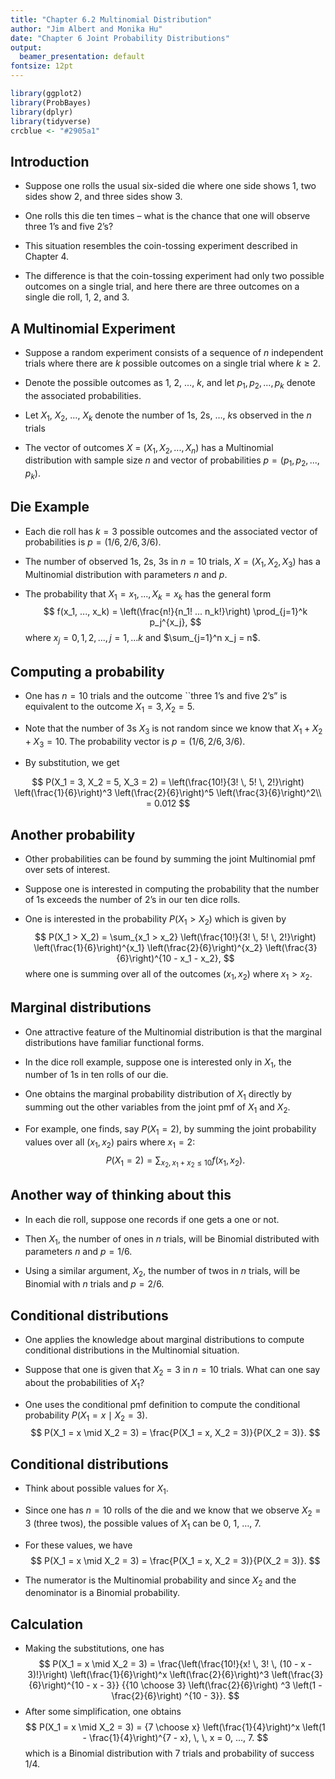 ```yaml
---
title: "Chapter 6.2 Multinomial Distribution"
author: "Jim Albert and Monika Hu"
date: "Chapter 6 Joint Probability Distributions"
output:
  beamer_presentation: default
fontsize: 12pt
---
```


```r
library(ggplot2)
library(ProbBayes)
library(dplyr)
library(tidyverse)
crcblue <- "#2905a1"
```

## Introduction

- Suppose one rolls the usual six-sided die where one side shows 1, two sides show 2, and three sides show 3.  

- One rolls this die ten times -- what is the chance that one will observe three 1's and five 2's?
 
- This situation resembles the coin-tossing experiment described in Chapter 4.  

- The difference is that the coin-tossing experiment had only two possible outcomes on a single trial\index{trial}, and here there are three outcomes on a single die roll, 1, 2, and 3.
 
## A Multinomial Experiment

- Suppose a random experiment consists of a sequence of $n$ independent trials where there are $k$ possible outcomes on a single trial where $k \ge 2$.  

- Denote the possible outcomes as 1, 2, ..., $k$, and let $p_1, p_2, ..., p_k$ denote the associated probabilities.

- Let $X_1$, $X_2$, ..., $X_k$ denote the number of 1s, 2s, ..., $k$s observed in the $n$ trials

- The vector of outcomes $X$ = $(X_1, X_2, ..., X_n)$ has a Multinomial distribution\ with sample size $n$ and vector of probabilities $p = (p_1, p_2, ..., p_k)$.

## Die Example

- Each die roll has $k = 3$ possible outcomes and the associated vector of probabilities is $p = (1/6, 2/6, 3/6)$. 

- The number of observed 1s, 2s, 3s in $n = 10$ trials, $X = (X_1, X_2, X_3)$ has a Multinomial distribution with parameters $n$ and $p$.

-  The probability that $X_1 = x_1, ..., X_k = x_k$ has the general form
$$
f(x_1, ..., x_k) = \left(\frac{n!}{n_1! ... n_k!}\right) \prod_{j=1}^k p_j^{x_j},
$$
 where $x_j = 0, 1, 2, ..., j = 1, ... k$ and $\sum_{j=1}^n x_j = n$.
 
## Computing a probability

- One has $n = 10$ trials and the outcome ``three 1's and five 2's" is equivalent to the outcome $X_1 = 3, X_2 = 5$.  

- Note that the number of 3s $X_3$ is not random since we know that $X_1 + X_2 + X_3 = 10$. The probability vector is $p = (1/6, 2/6, 3/6)$.  

- By substitution, we get

 $$
 P(X_1 = 3, X_2 = 5, X_3 = 2) = \left(\frac{10!}{3! \, 5! \, 2!}\right) \left(\frac{1}{6}\right)^3
 \left(\frac{2}{6}\right)^5 \left(\frac{3}{6}\right)^2\\ = 0.012
 $$

## Another probability
 
- Other probabilities can be found by summing the joint Multinomial pmf  over sets of interest.  

- Suppose one is interested in computing the probability that the number of 1s exceeds the number of 2's in our ten dice rolls.  

- One is interested in the probability $P(X_1 > X_2)$ which is given by
 $$
 P(X_1 > X_2) = \sum_{x_1 > x_2}  \left(\frac{10!}{3! \, 5! \, 2!}\right) \left(\frac{1}{6}\right)^{x_1}
 \left(\frac{2}{6}\right)^{x_2} \left(\frac{3}{6}\right)^{10 - x_1 - x_2},
$$
where one is summing over all of the outcomes $(x_1, x_2)$ where $x_1 > x_2$.

## Marginal distributions

- One attractive feature of the Multinomial distribution is that the marginal distributions have familiar functional forms.  

- In the dice roll example, suppose one is interested only in $X_1$, the number of 1s in ten rolls of our die.  

- One  obtains the marginal probability distribution of $X_1$ directly by summing out the other variables from the joint pmf of $X_1$ and $X_2$.  

- For example, one  finds, say $P(X_1 = 2)$, by summing the joint probability values over all ($x_1, x_2$) pairs where $x_1 = 2$:
$$
P(X_1 = 2) = \sum_{x_2, x_1 + x_2 \le 10} f(x_1, x_2).
$$

## Another way of thinking about this

- In each die roll, suppose one records if one gets a one or not.  

- Then $X_1$, the number of ones in $n$ trials, will be Binomial distributed with parameters $n$ and $p = 1/6$.  

- Using a similar argument, $X_2$, the number of twos in $n$ trials, will be Binomial with $n$ trials and $p = 2/6$.

## Conditional distributions

- One applies the knowledge about marginal distributions to compute conditional distributions in the Multinomial situation.  

- Suppose that one is given that $X_2 = 3$ in $n = 10$ trials. What can one say about the probabilities of $X_1$?

- One  uses the conditional pmf definition to compute the conditional probability $P(X_1 = x \mid X_2 = 3)$.  
$$
P(X_1 = x \mid X_2 = 3) = \frac{P(X_1 = x, X_2 = 3)}{P(X_2 = 3)}.
$$

## Conditional distributions

- Think about possible values for $X_1$.  

- Since one has $n = 10$ rolls of the die and we know that we observe $X_2 = 3$ (three twos), the possible values of $X_1$ can be 0, 1, ..., 7.  

- For these values, we have
$$
P(X_1 = x \mid X_2 = 3) = \frac{P(X_1 = x, X_2 = 3)}{P(X_2 = 3)}.
$$
- The numerator is the Multinomial probability and since $X_2$ and the denominator is a Binomial probability.  

## Calculation

- Making the substitutions, one has
$$
P(X_1 = x \mid X_2 = 3) = \frac{\left(\frac{10!}{x! \, 3! \, (10 - x - 3)!}\right) \left(\frac{1}{6}\right)^x
 \left(\frac{2}{6}\right)^3 \left(\frac{3}{6}\right)^{10 - x - 3}}
 {{10 \choose 3} \left(\frac{2}{6}\right) ^3 \left(1 - \frac{2}{6}\right) ^{10 - 3}}. 
 $$
 - After some simplification, one obtains
 $$
 P(X_1 = x \mid X_2 = 3) = {7 \choose x} \left(\frac{1}{4}\right)^x \left(1 - \frac{1}{4}\right)^{7 - x}, 
 \, \, x = 0, ..., 7.
 $$ 
 which is a Binomial distribution with 7 trials and probability of success 1/4.
 
 
 
